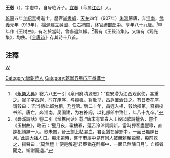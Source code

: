 '''王毂'''（{{bd|?||?|}}），字虚中，自号临沂子。[[宜春|宜春]]（今属[[江西|江西]]）人。

[[乾寧|乾寧]]五年[[羊紹素|羊紹素]]榜進士。歷官[[尚書郎|尚書郎]]，[[天祐_(唐朝)|天祐]]四年（907年）[[朱溫|朱溫]]篡唐，奔[[淮南|淮南]]，[[武義|武義]]元年（919年），[[楊渥|楊渥]]建立吳國，任[[右補闕|右補闕]]，終官[[禮部|禮部]][[郎中|郎中]]。享年八十九歲。<ref>《[[永樂大典|永樂大典]]》卷六八五一引《泉州府清源志》：“崔安潜为江西观察使，甚重之。崔子字昌遐，时在庠序，与毂善。将赴举，昌遐置酒饯之。有日者在座，谓毂曰：‘君当待此郎为相，乃登第。’后二十年，昌遐入相，毂始擢第，释褐校书郎。唐亡，奔淮南，吴国建，为右补阙，以礼部郎中致仕，年八十九卒。”</ref>早年作《玉树曲》，有名於當時，曾嚇退無賴。<ref>《䂬溪詩話》卷二引《渔樵闲话》载:“唐末有宜春人王轂以歌詩擅名，嘗作《玉樹曲》，略云：‘璧月夜，瓊樓春，蓮舌泠泠詞調新。當時狎客盡豐祿，直諫犯顏無一人。歌未闋，晉王劍上黏腥血，君臣猶在醉鄉中，一面已無陳日月。’此調大播人口。轂未第時，嘗于市廛中見有同人被無賴輩毆擊，轂前救之，揚聲曰：‘莫無禮！’便是解道‘君臣猶在醉鄉中，一面已無陳日月’。亡賴者聞之，慚謝而退。”</ref>著有《王毂诗集》，又编有《观光集》，均佚。《[[全唐诗|全唐诗]]》存其诗十八首。

==注釋==
{{reflist|2}}
[[category:唐朝官員|W]]
[[Category:唐朝詩人|Category:唐朝詩人]]
[[Category:乾寧五年戊午科進士|Category:乾寧五年戊午科進士]]